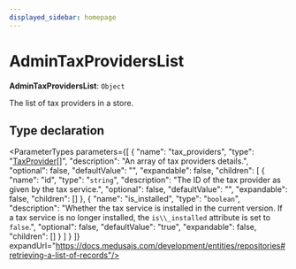 ```yaml
---
displayed_sidebar: homepage
---
```



# AdminTaxProvidersList

 **AdminTaxProvidersList**: `Object`

The list of tax providers in a store.

## Type declaration

<ParameterTypes parameters={[
  {
    "name": "tax_providers",
    "type": "[TaxProvider](../../entities/classes/entities.TaxProvider.mdx)[]",
    "description": "An array of tax providers details.",
    "optional": false,
    "defaultValue": "",
    "expandable": false,
    "children": [
      {
        "name": "id",
        "type": "`string`",
        "description": "The ID of the tax provider as given by the tax service.",
        "optional": false,
        "defaultValue": "",
        "expandable": false,
        "children": []
      },
      {
        "name": "is_installed",
        "type": "`boolean`",
        "description": "Whether the tax service is installed in the current version. If a tax service is no longer installed, the `is\\_installed` attribute is set to `false`.",
        "optional": false,
        "defaultValue": "true",
        "expandable": false,
        "children": []
      }
    ]
  }
]} expandUrl="https://docs.medusajs.com/development/entities/repositories#retrieving-a-list-of-records"/>
